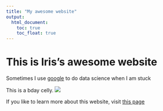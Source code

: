 ```yaml
---
title: "My awesome website"
output: 
  html_document:
    toc: true
    toc_float: true
---
```


# This is Iris's awesome website

Sometimes I use [google](http://google.com) to do data science when I am stuck 

This is a bday celly. 
![](dachshund.jpg)

If you like to learn more about this website, visit [this page](about.html)


